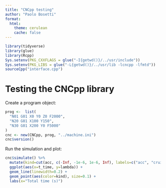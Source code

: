 ```yaml
---
title: "CNCpp testing"
author: "Paolo Bosetti"
format: 
  html:
    theme: cerulean
    cache: false
---
```


```r
library(tidyverse)
library(glue)
library(Rcpp)
Sys.setenv(PKG_CXXFLAGS = glue("-I{getwd()}/../usr/include"))
Sys.setenv(PKG_LIBS = glue("-L{getwd()}/../usr/lib -lcncpp -lfmtd"))
sourceCpp("interface.cpp")
```

# Testing the CNCpp library

Create a program object:

```r
prog <-  list(
  "N01 G01 X0 Y0 Z0 F2000", 
  "N20 G01 X100 Y150",
  "N30 G01 X200 Y0 F5000"
)
cnc <- new(CNCpp, prog, "../machine.ini")
cnc$version()
```

Run the simulation and plot:

```r
cnc$simulate() %>% 
  mutate(kind=cut(acc, c(-Inf, -1e-6, 1e-6, Inf), labels=c("acc", "cruise", "dec"))) %>%
  ggplot(aes(x=t_time, y=lambda)) + 
  geom_line(linewidth=0.2) +
  geom_point(aes(color=kind), size=0.1) +
  labs(x="Total time (s)")
```



